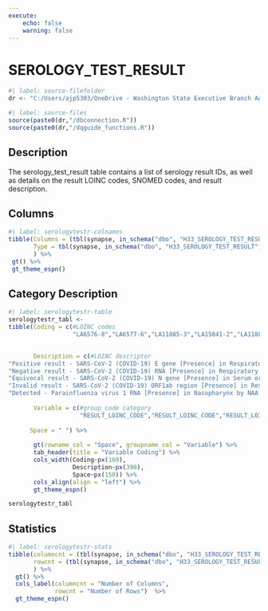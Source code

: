 ```yaml
---
execute:
    echo: false
    warning: false
---
```


# SEROLOGY_TEST_RESULT {.unnumbered}

```r
#| label: source-filefolder
dr <- "C:/Users/ajp5303/OneDrive - Washington State Executive Branch Agencies/source_scripts"
```

```r
#| label: source-files
source(paste0(dr,"/dbconnection.R"))
source(paste0(dr,"/dqguide_functions.R"))
```

## Description

The serology_test_result table contains a list of serology result IDs, as well as details on the result LOINC codes, SNOMED codes, and result description.

## Columns

```r
#| label: serologytestr-colnames
tibble(Columns = (tbl(synapse, in_schema("dbo", "H33_SEROLOGY_TEST_RESULT")) %>% colnames()),
       Type = tbl(synapse, in_schema("dbo", "H33_SEROLOGY_TEST_RESULT")) %>% head(1) %>% as_tibble() %>% sapply(class)
       ) %>%
 gt() %>%
 gt_theme_espn()
```

## Category Description

```r
#| label: serologytestr-table
serologytestr_tabl <-
tibble(Coding = c(#LOINC codes
                  "LA6576-8","LA6577-6","LA11885-3","LA15841-2","LA11882-0"),

                  
       Description = c(#LOINC descriptor 
"Positive result - SARS-CoV-2 (COVID-19) E gene [Presence] in Respiratory specimen by NAA with probe detection",
"Negative result - SARS-CoV-2 (COVID-19) RNA [Presence] in Respiratory specimen by NAA with probe detection",
"Equivocal result - SARS-CoV-2 (COVID-19) N gene [Presence] in Serum or Plasma by NAA with probe detection",
"Invalid result - SARS-CoV-2 (COVID-19) ORF1ab region [Presence] in Respiratory specimen by NAA with probe detection",
"Detected - Parainfluenza virus 1 RNA [Presence] in Nasopharynx by NAA with non-probe detection"),
                      
       Variable = c(#group_code category
                    "RESULT_LOINC_CODE","RESULT_LOINC_CODE","RESULT_LOINC_CODE","RESULT_LOINC_CODE","RESULT_LOINC_CODE"),
                                      
      Space = " ") %>%
  
       gt(rowname_col = "Space", groupname_col = "Variable") %>%
       tab_header(title = "Variable Coding") %>%
       cols_width(Coding~px(160),
                  Description~px(390),
                  Space~px(150)) %>%
       cols_align(align = "left") %>%
       gt_theme_espn()

serologytestr_tabl
```

## Statistics

```r
#| label: serologytestr-stats
tibble(columncnt = (tbl(synapse, in_schema("dbo", "H33_SEROLOGY_TEST_RESULT")) %>% ncol()),
       rowcnt = (tbl(synapse, in_schema("dbo", "H33_SEROLOGY_TEST_RESULT"))) %>% nrow2()
       ) %>%
  gt() %>%
  cols_label(columncnt = "Number of Columns",
             rowcnt = "Number of Rows")  %>%
  gt_theme_espn()
```
